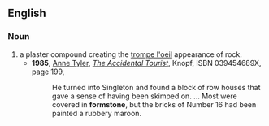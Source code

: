 ==English==
===Noun===
{{wikipedia}}
{{en-noun|-}}
#a plaster compound creating the [[trompe l'oeil]] appearance of rock.
#*'''1985''', [[w:Anne Tyler|Anne Tyler]], [[w:The Accidental Tourist|''The Accidental Tourist'']], Knopf, ISBN 039454689X, page 199,
#*:He turned into Singleton and found a block of row houses that gave a sense of having been skimped on. ... Most were covered in '''formstone''', but the bricks of Number 16 had been painted a rubbery maroon.